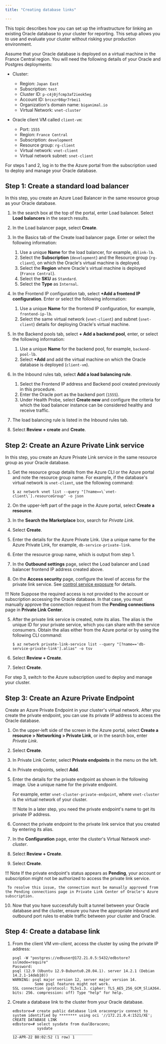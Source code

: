 ```yaml
---
title: "Creating database links"

---
```


This topic describes how you can set up the infrastructure for linking an existing Oracle database to your cluster for reporting. This setup allows you to use and evaluate your cluster without risking your production environment.

Assume that your Oracle database is deployed on a virtual machine in the France Central region. You will need the following details of your Oracle and Postgres deployments:   

-   Cluster:
    -   Region: `Japan East`
    -   Subscription: `test`
    -   Cluster ID: `p-c4j0jfcmp3af2ieok5eg` 
    -   Account ID: `brcxzr08qr7rbei1` 
    -   Organization's domain name: `biganimal.io` 
    -   Virtual Network: `vnet-cluster`


-   Oracle client VM called `client-vm`:
    -   Port: `1555`
    -   Region: `France Central`
    -   Subscription: `development`
    -   Resource group: `rg-client`
    -   Virtual network: `vnet-client`
    -   Virtual network subnet: `snet-client`

For steps 1 and 2, log in to the the Azure portal from the subscription used to deploy and manage your Oracle database. 

## Step 1: Create a standard load balancer

In this step, you create an Azure Load Balancer in the same resource group as your Oracle database.

1. In the search box at the top of the portal, enter Load balancer. Select **Load balancers** in the search results. 

2. In the Load balancer page, select **Create**.

3. In the Basics tab of the Create load balancer page. Enter or select the following information:
    1. Use a unique **Name** for the load balancer, for example, `dblink-lb`.
    1. Select the **Subscription** (`development`) and the Resource group (`rg-client`), on which the Oracle's virtual machine is deployed.
    3. Select the **Region** where Oracle's virtual machine is deployed (`France Central`). 
    4. Select the **SKU** as `Standard`.
    5. Select the **Type** as `Internal`.

4. In the Frontend IP configuration tab, select **+Add a frontend IP configuration**. Enter or select the following information:
   1. Use a unique **Name** for the frontend IP configuration, for example, `frontend-ip-lb`.
   2. Select the same virtual network (`vnet-client`) and subnet (`snet-client`) details for deploying Oracle's virtual machine.

5. In the Backend pools tab, select **+ Add a backend pool**,  enter, or select the following information:
   1. Use a unique **Name** for the backend pool, for example, `backend-pool-lb`.
   2. Select **+Add** and add the virtual machine on which the Oracle database is deployed (`client-vm`). 

6. In the Inbound rules tab, select **Add a load balancing rule**.
   1. Select the Frontend IP address and Backend pool created previously in this procedure. 
   2. Enter the Oracle port as the backend port (`1555`).
   3. Under Health Probe, select **Create new** and configure the criteria for which the load balancer instance can be considered healthy and receive traffic.  
7. The load balancing rule is listed in the Inbound rules tab.

8. Select **Review + create** and **Create**.

## Step 2: Create an Azure Private Link service

In this step, you create an Azure Private Link service in the same resource group as your Oracle database.

1.  Get the resource group details from the Azure CLI or the Azure portal and note the resource group name. For example, if the database's virtual network is `vnet-client`, use the following command: 

    ```shell
    $ az network vnet list --query "[?name==\`vnet-client\`].resourceGroup" -o json

    ```

1.  On the upper-left part of the page in the Azure portal, select **Create a resource**.

1.  In the **Search the Marketplace** box, search for *Private Link*.

1.  Select **Create**.

1.  Enter the details for the Azure Private Link. Use a unique name for the Azure Private Link, for example, `db-service-private-link`. 

2.  Enter the resource group name, which is output from step 1. 

3.  In the **Outbound settings** page, select the Load balancer and Load balancer frontend IP address created above.

4.  On the **Access security** page, configure the level of access for the private link service. See [control service exposure](https://docs.microsoft.com/en-us/azure/private-link/private-link-service-overview#control-service-exposure) for details.

 !!! Note
     Suppose the required access is not provided to the account or subscription accessing the Oracle database. In that case, you must manually approve the connection request from the **Pending connections** page in **Private Link Center**.


5.  After the private link service is created, note its alias. The alias is the unique ID for your private service, which you can share with the service consumers. Obtain the alias either from the Azure portal or by using the following CLI command:

    ```shell
    $ az network private-link-service list --query "[?name=='db-service-private-link'].alias" -o tsv
    ```

6.  Select **Review + Create**.

7.  Select **Create**.

For step 3, switch to the Azure subscription used to deploy and manage your cluster.

## Step 3: Create an Azure Private Endpoint

Create an Azure Private Endpoint in your cluster's virtual network. After you create the private endpoint, you can use its private IP address to access the Oracle database.

1.  On the upper-left side of the screen in the Azure portal, select **Create a resource > Networking > Private Link**, or in the search box, enter *Private Link*.

2.  Select **Create**.

3.  In Private Link Center, select **Private endpoints** in the menu on the left.

4.  In Private endpoints, select **Add**.

5.  Enter the details for the private endpoint as shown in the following image. Use a unique name for the private endpoint. 

    For example, enter `vnet-cluster-private-endpoint`, where `vnet-cluster` is the virtual network of your cluster. 

    !!! Note
        In a later step, you need the private endpoint's name to get its private IP address.

6.  Connect the private endpoint to the private link service that you created by entering its alias.

7.  In the **Configuration** page, enter the cluster's Virtual Network *vnet-cluster*.

8.  Select **Review + Create**.

9.  Select **Create**.

 !!! Note
     If the private endpoint's status appears as **Pending**, your account or subscription might not be authorized to access the private link service. 

     To resolve this issue, the connection must be manually approved from the Pending connections page in Private Link Center of Oracle's Azure subscription.

10. Now that you have successfully built a tunnel between your Oracle database and the cluster, ensure you have the appropriate inbound and outbound port rules to enable traffic between your cluster and Oracle.

## Step 4: Create a database link

1. From the client VM *vm-client*, access the cluster by using the private IP address:
    
    ```shell
    psql -W "postgres://edbuser@172.21.0.5:5432/edbstore?sslmode=require" 
    Password: 
    psql (12.9 (Ubuntu 12.9-Bubuntu0.20.04.1). server 14.2.1 (Debian 14.2.1-14deb10)) 
    WARNING: psql major version 12, server major version 14. 
              Some psql features might not work.
    SSL connection (protocol: TL5v1.3. cipher: TLS_AE5_256_GCM_SliA364. bits: 256. compression: off) Type "help" for help. 
    ```

2. Create a database link to the cluster from your Oracle database.

    ```shell
    edbstore=# create public database link oraconnpriv connect to system identified by ******** using oci '//172.21.0.4:1521/XE';
    CREATE DATABASE LINK 
    edbstore=# select sysdate from dualBoraconn; 
               sysdate
    ____________________________________ 
    12-APR-22 B8:02:52 (1 row) 1  

    ```